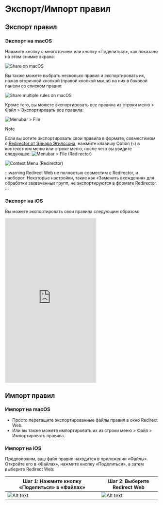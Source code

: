 # Экспорт/Импорт правил

## Экспорт правил

### Экспорт на macOS

Нажмите кнопку с многоточием или кнопку «Поделиться», как показано на этом снимке экрана:

![Share on macOS](/img/share-on-macos.png)

Вы также можете выбрать несколько правил и экспортировать их, нажав вторичной кнопкой (правой кнопкой мыши) на них в боковой панели со списком правил:

![Share multiple rules on macOS](/img/multiselect-on-macos.png)

Кроме того, вы можете экспортировать все правила из строки меню > Файл > Экспортировать все правила:

![Menubar > File](/img/menubar-file.png)

> [!NOTE]
> Если вы хотите экспортировать свои правила в формате, совместимом с [Redirector от Эйнара Эгилссона](https://einaregilsson.com/redirector/), нажмите клавишу Option (`⌥`) в контекстном меню или строке меню, после чего вы увидите следующее:
> ![Menubar > File (Redirector)](/img/menubar-file-redirector.png)
>
> ![Context Menu (Redirector)](/img/context-menu-redirector.png)
>
> :::warning
> Redirect Web не полностью совместим с Redirector, и наоборот. Некоторые настройки, такие как «Заменить вхождения» для обработки захваченных групп, не экспортируются в формате Redirector.
> :::

### Экспорт на iOS

Вы можете экспортировать свои правила следующим образом:

<iframe height="540" src="https://www.youtube.com/embed/uQ6-SLEMlT4" title="iOS Demo Video for exporting rules (YouTube)" frameborder="0" allow="accelerometer; autoplay; clipboard-write; encrypted-media; gyroscope; picture-in-picture; web-share" allowfullscreen></iframe>

## Импорт правил

### Импорт на macOS

- Просто перетащите экспортированные файлы правил в окно Redirect Web.
- Или вы также можете импортировать их из строки меню > Файл > Импортировать правила.

### Импорт на iOS

Предположим, ваш файл правил находится в приложении «Файлы». Откройте его в «Файлах», нажмите кнопку «Поделиться», а затем выберите Redirect Web:

| Шаг 1: Нажмите кнопку «Поделиться» в «Файлах» | Шаг 2: Выберите Redirect Web |
| ------------------------------------- | ------------------------------------- |
| ![Alt text](/img/files-share-ios.png) | ![Alt text](/img/share-sheet-ios.png) |